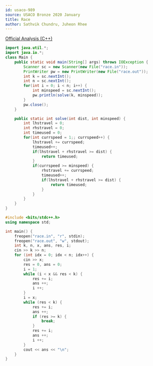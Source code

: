 ```yaml
---
id: usaco-989
source: USACO Bronze 2020 January
title: Race
author: Sathvik Chundru, Juheon Rhee
---
```


[Official Analysis (C++)](http://www.usaco.org/current/data/sol_race_bronze_jan20.html)

<LanguageSection>
 
<JavaSection>

```java
import java.util.*;
import java.io.*;
class Main {
	public static void main(String[] args) throws IOException {
		Scanner sc = new Scanner(new File("race.in"));
		PrintWriter pw = new PrintWriter(new File("race.out")); 
		int k = sc.nextInt();
		int n = sc.nextInt();
		for(int i = 0; i < n; i++) {
			int minspeed = sc.nextInt(); 
			pw.println(solve(k, minspeed));
		}
		pw.close();
	}

	public static int solve(int dist, int minspeed) {
		int lhstravel = 0;
		int rhstravel = 0;
		int timeused = 0;
		for(int currspeed = 1;; currspeed++) {
			lhstravel += currspeed;
			timeused++;
			if(lhstravel + rhstravel >= dist) { 
				return timeused; 
			}
			if(currspeed >= minspeed) {
				rhstravel += currspeed;
				timeused++;
				if(lhstravel + rhstravel >= dist) { 
					return timeused; 
				}
			}
		}
	}
}
```

</JavaSection>

<CPPSection>

```cpp
#include <bits/stdc++.h>
using namespace std;

int main() {
    freopen("race.in", "r", stdin);
	freopen("race.out", "w", stdout);
    int k, n, x, ans, res, i;
	cin >> k >> n;
	for (int idx = 0; idx < n; idx++) {
		cin >> x;
        res = 0, ans = 0;
        i = 1; 
        while (i < x && res < k) {
            res += i;
            ans ++;
            i ++;
        }
        i = x;
        while (res < k) {
            res += i;
            ans ++;
            if (res >= k) {
                break;
            }
            res += i;
            ans ++;
            i ++;
        }
		cout << ans << "\n";
	}
}
```

</CPPSection>

</LanguageSection>
